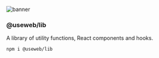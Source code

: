 
<Meta title='Introduction' />

![banner](https://firebasestorage.googleapis.com/v0/b/useweb-lib.appspot.com/o/banners%2FBANNER.svg?alt=media&token=4243d31e-e0e0-4df8-a8c3-74ccb8d242ed)

### @useweb/lib

A library of utility functions, React components and hooks.

```sh
npm i @useweb/lib
```
